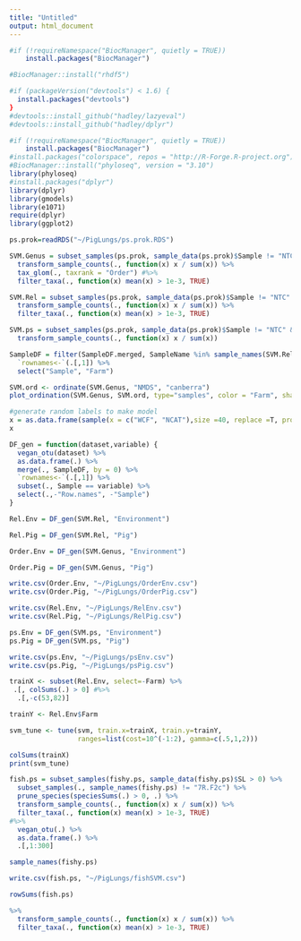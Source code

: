 ```yaml
---
title: "Untitled"
output: html_document
---
```

```r
#if (!requireNamespace("BiocManager", quietly = TRUE))
    install.packages("BiocManager")

#BiocManager::install("rhdf5")
```

```r
#if (packageVersion("devtools") < 1.6) {
  install.packages("devtools")
}
#devtools::install_github("hadley/lazyeval")
#devtools::install_github("hadley/dplyr")
```


```r
#if (!requireNamespace("BiocManager", quietly = TRUE))
    install.packages("BiocManager")
#install.packages("colorspace", repos = "http://R-Forge.R-project.org")
#BiocManager::install("phyloseq", version = "3.10")
library(phyloseq)
#install.packages("dplyr")
library(dplyr)
library(gmodels)
library(e1071)
require(dplyr)
library(ggplot2)

ps.prok=readRDS("~/PigLungs/ps.prok.RDS")

SVM.Genus = subset_samples(ps.prok, sample_data(ps.prok)$Sample != "NTC" & sample_data(ps.prok)$SampleName != "WCF_AIR_BLANK_S92" & sample_data(ps.prok)$SampleName != "NCAT_AIR_BLANK_S73") %>%
  transform_sample_counts(., function(x) x / sum(x)) %>%
  tax_glom(., taxrank = "Order") #%>%
  filter_taxa(., function(x) mean(x) > 1e-3, TRUE)

SVM.Rel = subset_samples(ps.prok, sample_data(ps.prok)$Sample != "NTC" & sample_data(ps.prok)$SampleName != "WCF_AIR_BLANK_S92" & sample_data(ps.prok)$SampleName != "NCAT_AIR_BLANK_S73") %>%
  transform_sample_counts(., function(x) x / sum(x)) %>%
  filter_taxa(., function(x) mean(x) > 1e-3, TRUE)

SVM.ps = subset_samples(ps.prok, sample_data(ps.prok)$Sample != "NTC" & sample_data(ps.prok)$SampleName != "WCF_AIR_BLANK_S92" & sample_data(ps.prok)$SampleName != "NCAT_AIR_BLANK_S73") %>%
  transform_sample_counts(., function(x) x / sum(x))

SampleDF = filter(SampleDF.merged, SampleName %in% sample_names(SVM.Rel)) %>%
  `rownames<-`(.[,1]) %>%
  select("Sample", "Farm") 

SVM.ord <- ordinate(SVM.Genus, "NMDS", "canberra")
plot_ordination(SVM.Genus, SVM.ord, type="samples", color = "Farm", shape = "Sample")+stat_ellipse()

#generate random labels to make model
x = as.data.frame(sample(x = c("WCF", "NCAT"),size =40, replace =T, prob = c(0.5,0.5)))
x

```

```r
DF_gen = function(dataset,variable) {
  vegan_otu(dataset) %>%
  as.data.frame(.) %>%
  merge(., SampleDF, by = 0) %>%
  `rownames<-`(.[,1]) %>%
  subset(., Sample == variable) %>%
  select(.,-"Row.names", -"Sample")
}

Rel.Env = DF_gen(SVM.Rel, "Environment") 

Rel.Pig = DF_gen(SVM.Rel, "Pig")

Order.Env = DF_gen(SVM.Genus, "Environment")

Order.Pig = DF_gen(SVM.Genus, "Pig")
```


```r
write.csv(Order.Env, "~/PigLungs/OrderEnv.csv")
write.csv(Order.Pig, "~/PigLungs/OrderPig.csv")

write.csv(Rel.Env, "~/PigLungs/RelEnv.csv")
write.csv(Rel.Pig, "~/PigLungs/RelPig.csv")

ps.Env = DF_gen(SVM.ps, "Environment")
ps.Pig = DF_gen(SVM.ps, "Pig")

write.csv(ps.Env, "~/PigLungs/psEnv.csv")
write.csv(ps.Pig, "~/PigLungs/psPig.csv")

trainX <- subset(Rel.Env, select=-Farm) %>%
 .[, colSums(.) > 0] #%>%
  .[,-c(53,82)]

trainY <- Rel.Env$Farm

svm_tune <- tune(svm, train.x=trainX, train.y=trainY, 
                 ranges=list(cost=10^(-1:2), gamma=c(.5,1,2)))

colSums(trainX)
print(svm_tune)
```

```r
fish.ps = subset_samples(fishy.ps, sample_data(fishy.ps)$SL > 0) %>%
  subset_samples(., sample_names(fishy.ps) != "7R.F2c") %>%
  prune_species(speciesSums(.) > 0, .) %>%
  transform_sample_counts(., function(x) x / sum(x)) %>%
  filter_taxa(., function(x) mean(x) > 1e-3, TRUE)
#%>%
  vegan_otu(.) %>%
  as.data.frame(.) %>%
  .[,1:300]

sample_names(fishy.ps)

write.csv(fish.ps, "~/PigLungs/fishSVM.csv")

rowSums(fish.ps)

%>%
  transform_sample_counts(., function(x) x / sum(x)) %>%
  filter_taxa(., function(x) mean(x) > 1e-3, TRUE)
```


